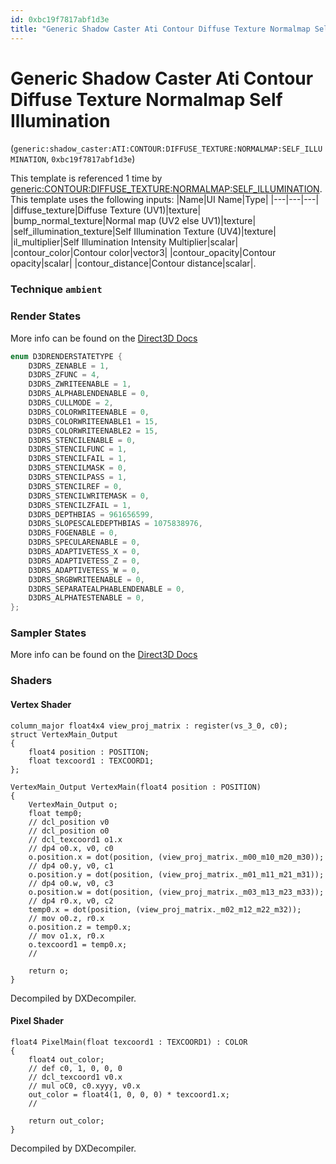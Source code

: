 ```yaml
---
id: 0xbc19f7817abf1d3e
title: "Generic Shadow Caster Ati Contour Diffuse Texture Normalmap Self Illumination"
---
```


# Generic Shadow Caster Ati Contour Diffuse Texture Normalmap Self Illumination
(`generic:shadow_caster:ATI:CONTOUR:DIFFUSE_TEXTURE:NORMALMAP:SELF_ILLUMINATION`, `0xbc19f7817abf1d3e`)

This template is referenced 1 time by [generic:CONTOUR:DIFFUSE_TEXTURE:NORMALMAP:SELF_ILLUMINATION](/docs/Generated/Render%20Templates/base.render_template_database#generic-contour-diffuse-texture-normalmap-self-illumination).
This template uses the following inputs:
 |Name|UI Name|Type|
|---|---|---|
|diffuse_texture|Diffuse Texture (UV1)|texture|
|bump_normal_texture|Normal map (UV2 else UV1)|texture|
|self_illumination_texture|Self Illumination Texture (UV4)|texture|
|il_multiplier|Self Illumination Intensity Multiplier|scalar|
|contour_color|Contour color|vector3|
|contour_opacity|Contour opacity|scalar|
|contour_distance|Contour distance|scalar|.

### Technique `ambient`
### Render States
More info can be found on the [Direct3D Docs](https://learn.microsoft.com/en-us/windows/win32/direct3d9/d3drenderstatetype)
```cpp
enum D3DRENDERSTATETYPE {
	D3DRS_ZENABLE = 1,
	D3DRS_ZFUNC = 4,
	D3DRS_ZWRITEENABLE = 1,
	D3DRS_ALPHABLENDENABLE = 0,
	D3DRS_CULLMODE = 2,
	D3DRS_COLORWRITEENABLE = 0,
	D3DRS_COLORWRITEENABLE1 = 15,
	D3DRS_COLORWRITEENABLE2 = 15,
	D3DRS_STENCILENABLE = 0,
	D3DRS_STENCILFUNC = 1,
	D3DRS_STENCILFAIL = 1,
	D3DRS_STENCILMASK = 0,
	D3DRS_STENCILPASS = 1,
	D3DRS_STENCILREF = 0,
	D3DRS_STENCILWRITEMASK = 0,
	D3DRS_STENCILZFAIL = 1,
	D3DRS_DEPTHBIAS = 961656599,
	D3DRS_SLOPESCALEDEPTHBIAS = 1075838976,
	D3DRS_FOGENABLE = 0,
	D3DRS_SPECULARENABLE = 0,
	D3DRS_ADAPTIVETESS_X = 0,
	D3DRS_ADAPTIVETESS_Z = 0,
	D3DRS_ADAPTIVETESS_W = 0,
	D3DRS_SRGBWRITEENABLE = 0,
	D3DRS_SEPARATEALPHABLENDENABLE = 0,
	D3DRS_ALPHATESTENABLE = 0,
};
```
### Sampler States
More info can be found on the [Direct3D Docs](https://learn.microsoft.com/en-us/windows/win32/direct3d9/d3dsamplerstatetype)
### Shaders
#### Vertex Shader
```hlsl
column_major float4x4 view_proj_matrix : register(vs_3_0, c0);
struct VertexMain_Output
{
    float4 position : POSITION;
    float texcoord1 : TEXCOORD1;
};

VertexMain_Output VertexMain(float4 position : POSITION)
{
    VertexMain_Output o;
    float temp0;
    // dcl_position v0
    // dcl_position o0
    // dcl_texcoord1 o1.x
    // dp4 o0.x, v0, c0
    o.position.x = dot(position, (view_proj_matrix._m00_m10_m20_m30));
    // dp4 o0.y, v0, c1
    o.position.y = dot(position, (view_proj_matrix._m01_m11_m21_m31));
    // dp4 o0.w, v0, c3
    o.position.w = dot(position, (view_proj_matrix._m03_m13_m23_m33));
    // dp4 r0.x, v0, c2
    temp0.x = dot(position, (view_proj_matrix._m02_m12_m22_m32));
    // mov o0.z, r0.x
    o.position.z = temp0.x;
    // mov o1.x, r0.x
    o.texcoord1 = temp0.x;
    // 

    return o;
}
```
Decompiled by DXDecompiler.
#### Pixel Shader
```hlsl
float4 PixelMain(float texcoord1 : TEXCOORD1) : COLOR
{
    float4 out_color;
    // def c0, 1, 0, 0, 0
    // dcl_texcoord1 v0.x
    // mul oC0, c0.xyyy, v0.x
    out_color = float4(1, 0, 0, 0) * texcoord1.x;
    // 

    return out_color;
}
```
Decompiled by DXDecompiler.
